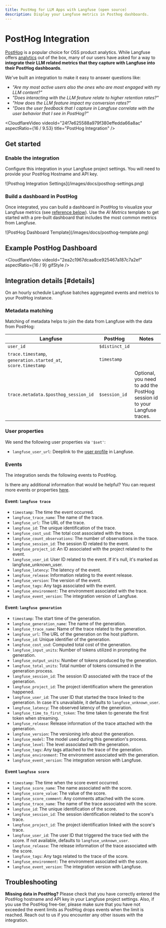 ```yaml
---
title: PostHog for LLM Apps with Langfuse (open source)
description: Display your Langfuse metrics in Posthog dashboards.
---
```


# PostHog Integration

[PostHog](https://posthog.com) is a popular choice for OSS product analytics. While Langfuse offers [analytics](/docs/analytics) out of the box, many of our users have asked for a way to **integrate their LLM related metrics that they capture with Langfuse into their PostHog dashboards**.

We've built an integration to make it easy to answer questions like:

- _"Are my most active users also the ones who are most engaged with my LLM content?"_
- _"Does interacting with the LLM feature relate to higher retention rates?"_
- _"How does the LLM feature impact my conversion rates?"_
- _"Does the user feedback that I capture in Langfuse correlate with the user behavior that I see in PostHog?"_

<CloudflareVideo
  videoId="24f7e625588a979f380effedda66a8ac"
  aspectRatio={16 / 9.53}
  title="PostHog Integration"
/>

## Get started

<Steps>

### Enable the integration

Configure this integration in your Langfuse project settings. You will need to provide your PostHog Hostname and API key.

<Frame border className="max-w-lg block">
  ![Posthog Integration Settings](/images/docs/posthog-settings.png)
</Frame>

### Build a dashboard in PostHog

Once integrated, you can build a dashboard in PostHog to visualize your Langfuse metrics (see [reference below](#details)). Use the _AI Metrics_ template to get started with a pre-built dashboard that includes the most common metrics from Langfuse.

<Frame border className="max-w-xs block">
  ![PostHog Dashboard Template](/images/docs/posthog-template.png)
</Frame>

</Steps>

## Example PostHog Dashboard

<CloudflareVideo
  videoId="2ea2c1967dcaa8ce925467a187c7a2ef"
  aspectRatio={16 / 9}
  gifStyle
/>

## Integration details [#details]

On an hourly schedule Langfuse batches aggregated events and metrics to your PostHog instance.

### Metadata matching

Matching of metadata helps to join the data from Langfuse with the data from PostHog:

| Langfuse                                                      | PostHog        | Notes                                                                     |
| ------------------------------------------------------------- | -------------- | ------------------------------------------------------------------------- |
| `user_id`                                                     | `$distinct_id` |                                                                           |
| `trace.timestamp`, `generation.started_at`, `score.timestamp` | `timestamp`    |                                                                           |
| `trace.metadata.$posthog_session_id`                          | `$session_id`  | Optional, you need to add the PostHog session id to your Langfuse traces. |

### User properties

We send the following user properties via `'$set'`:

- `langfuse_user_url`: Deeplink to the [user profile](/docs/tracing-features/users) in Langfuse.

### Events

The integration sends the following events to PostHog.

Is there any additional information that would be helpful? You can request more events or properties [here](/ideas).

#### Event: `langfuse trace`

- `timestamp`: The time the event occurred.
- `langfuse_trace_name`: The name of the trace.
- `langfuse_url`: The URL of the trace.
- `langfuse_id`: The unique identification of the trace.
- `langfuse_cost_usd`: The total cost associated with the trace.
- `langfuse_count_observations`: The number of observations in the trace.
- `langfuse_session_id`: The session ID related to the event.
- `langfuse_project_id`: An ID associated with the project related to the event.
- `langfuse_user_id`: User ID related to the event. If it's null, it's marked as langfuse_unknown_user.
- `langfuse_latency`: The latency of the event.
- `langfuse_release`: Information relating to the event release.
- `langfuse_version`: The version of the event.
- `langfuse_tags`: Any tags associated with the event.
- `langfuse_environment`: The environment associated with the trace.
- `langfuse_event_version`: The integration version of Langfuse.

#### Event: `langfuse generation`

- `timestamp`: The start time of the generation.
- `langfuse_generation_name`: The name of the generation.
- `langfuse_trace_name`: Name of the trace related to the generation.
- `langfuse_url`: The URL of the generation on the host platform.
- `langfuse_id`: Unique identifier of the generation.
- `langfuse_cost_usd`: Computed total cost of the generation.
- `langfuse_input_units`: Number of tokens utilized in prompting the generation.
- `langfuse_output_units`: Number of tokens produced by the generation.
- `langfuse_total_units`: Total number of tokens consumed in the generation process.
- `langfuse_session_id`: The session ID associated with the trace of the generation.
- `langfuse_project_id`: The project identification where the generation happened.
- `langfuse_user_id`: The user ID that started the trace linked to the generation. In case it's unavailable, it defaults to `langfuse_unknown_user`.
- `langfuse_latency`: The observed latency of the generation.
- `langfuse_time_to_first_token`: The time taken to generate the first token when streaming.
- `langfuse_release`: Release information of the trace attached with the generation.
- `langfuse_version`: The versioning info about the generation.
- `langfuse_model`: The model used during this generation's process.
- `langfuse_level`: The level associated with the generation.
- `langfuse_tags`: Any tags attached to the trace of the generation.
- `langfuse_environment`: The environment associated with the generation.
- `langfuse_event_version`: The integration version with Langfuse.

#### Event `langfuse score`

- `timestamp`: The time when the score event occurred.
- `langfuse_score_name`: The name associated with the score.
- `langfuse_score_value`: The value of the score.
- `langfuse_score_comment`: Any comments attached with the score.
- `langfuse_trace_name`: The name of the trace associated with the score.
- `langfuse_id`: The unique identification of the score.
- `langfuse_session_id`: The session identification related to the score's trace.
- `langfuse_project_id`: The project identification linked with the score's trace.
- `langfuse_user_id`: The user ID that triggered the trace tied with the score. If not available, defaults to `langfuse_unknown_user`.
- `langfuse_release`: The release information of the trace associated with the score.
- `langfuse_tags`: Any tags related to the trace of the score.
- `langfuse_environment`: The environment associated with the score.
- `langfuse_event_version`: The integration version with Langfuse.

## Troubleshooting

**Missing data in PostHog?** Please check that you have correctly entered the PostHog hostname and API key in your Langfuse project settings. Also, if you use the PostHog free-tier, please make sure that you have not exceeded the event limits as PostHog drops events when the limit is reached. Reach out to us if you encounter any other issues with the integration.
